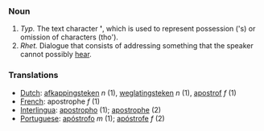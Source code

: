 === Noun ===
#''Typ.'' The text character <b>'</b>, which is used to represent possession ('s) or omission of characters (tho').
#''Rhet.'' Dialogue that consists of addressing something that the speaker cannot possibly [[hear]].

=== Translations ===
*[[Dutch]]: [[afkappingsteken]] ''n'' (1), [[weglatingsteken]] ''n'' (1), [[apostrof]] ''f'' (1)
*[[French]]: apostrophe ''f'' (1)
*[[Interlingua]]: [[apostropho]] (1); [[apostrophe]] (2)
*[[Portuguese]]: [[apóstrofo]] ''m'' (1); [[apóstrofe]] ''f'' (2)